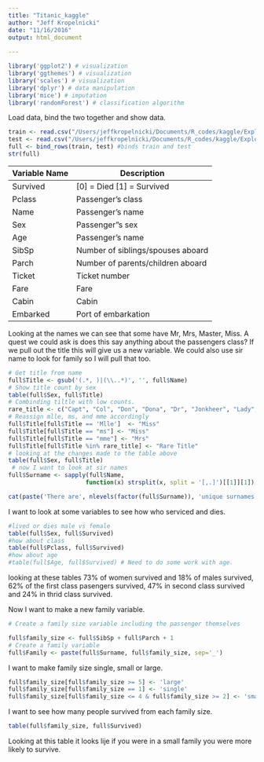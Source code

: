 ```yaml
---
title: "Titanic_kaggle"
author: "Jeff Kropelnicki"
date: "11/16/2016"
output: html_document
  
---
```


```r

library('ggplot2') # visualization
library('ggthemes') # visualization
library('scales') # visualization
library('dplyr') # data manipulation
library('mice') # imputation
library('randomForest') # classification algorithm
```


Load data, bind the two together and show data. 
```r
train <- read.csv("/Users/jeffkropelnicki/Documents/R_codes/kaggle/Exploring the Titanic Dataset/train.csv", stringsAsFactors = F)
test <- read.csv("/Users/jeffkropelnicki/Documents/R_codes/kaggle/Exploring the Titanic Dataset/test.csv", stringsAsFactors = F)
full <- bind_rows(train, test) #binds train and test 
str(full)
```   
    
|**Variable Name** |**Description**                 
| :------------- |------------------------
| Survived      | [0] = Died [1] = Survived 
| Pclass        | Passenger's class           
| Name          | Passenger's name         
| Sex           | Passenger"s sex          
| Age           | Passenger's name
| SibSp         | Number of siblings/spouses aboard
| Parch         | Number of parents/children aboard
| Ticket        | Ticket number 
| Fare          | Fare
| Cabin         | Cabin
| Embarked      | Port of embarkation   
   
Looking at the names we can see that some have Mr, Mrs, Master, Miss. A quest we could ask is does this say anything about the passengers class? If we pull out the title this will give us a new variable. We could also use sir name to look for family so I will pull that too.   


```r
# Get title from name 
full$Title <- gsub('(.*, )|(\\..*)', '', full$Name)
# Show title count by sex   
table(full$Sex, full$Title)   
# Combinding tiltle with low counts. 
rare_title <- c("Capt", "Col", "Don", "Dona", "Dr", "Jonkheer", "Lady", "Major", "Rev", "Sir", "the Countess")   
# Reassign mlle, ms, and mme accordingly   
full$Title[full$Title == 'Mlle']  <- "Miss"
full$Title[full$Title == "ms"] <- "Miss"
full$Title[full$Title == "mme"] <- "Mrs"
full$Title[full$Title %in% rare_title] <- "Rare Title"
# looking at the changes made to the table above
table(full$Sex, full$Title) 
 # now I want to look at sir names   
full$Surname <- sapply(full$Name,  
                      function(x) strsplit(x, split = '[,.]')[[1]][1])
```      
```r
cat(paste('There are', nlevels(factor(full$Surname)), 'unique surnames.'))
```

I want to look at some variables to see how who serviced and dies. 
```r
#lived or dies male vs female
table(full$Sex, full$Survived)
#how about class
table(full$Pclass, full$Survived)
#how about age
#table(full$Age, full$Survived) # Need to do some work with age.

```   
looking at these tables 73% of women survived and 18% of males survived, 62% of the first class pasengers survived, 47% in second class survived and 24% in thrid class survived. 

Now I want to make a new family variable.   
```r
# Create a family size variable including the passenger themselves

full$family_size <- full$SibSp + full$Parch + 1
# Create a family variable 
full$Family <- paste(full$Surname, full$family_size, sep='_')
```
   
I want to make family size single, small or large. 
```r
full$family_size[full$family_size >= 5] <- 'large'
full$family_size[full$family_size == 1] <- 'single'
full$family_size[full$family_size <= 4 & full$family_size >= 2] <- 'small'

```   
   
I want to see how many people survived from each family size.
```r
table(full$family_size, full$Survived)
```   
Looking at this table it looks lije if you were in a small family you were more likely to survive.  
















